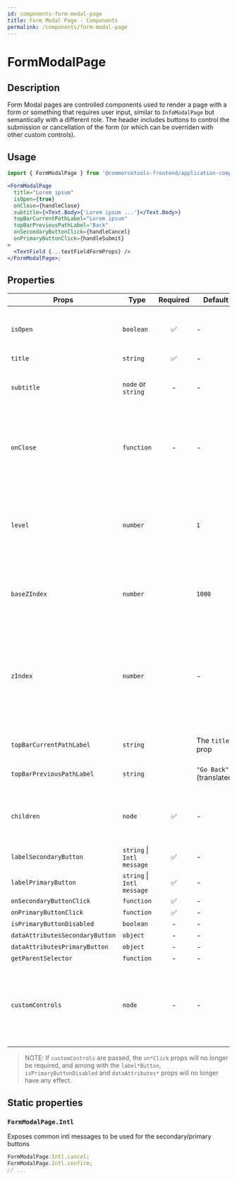 ```yaml
---
id: components-form-modal-page
title: Form Modal Page - Components
permalink: /components/form-modal-page
---
```


# FormModalPage


<FormModalPageExample />

## Description

Form Modal pages are controlled components used to render a page with a form or something that requires user input, similar to `InfoModalPage` but semantically with a different role. The header includes buttons to control the submission or cancellation of the form (or which can be overriden with other custom controls).

## Usage

```jsx
import { FormModalPage } from '@commercetools-frontend/application-components';

<FormModalPage
  title="Lorem ipsum"
  isOpen={true}
  onClose={handleClose}
  subtitle={<Text.Body>{'Lorem ipsum ...'}</Text.Body>}
  topBarCurrentPathLabel="Lorem ipsum"
  topBarPreviousPathLabel="Back"
  onSecondaryButtonClick={handleCancel}
  onPrimaryButtonClick={handleSubmit}
>
  <TextField {...textFieldFormProps} />
</FormModalPage>;
```

## Properties

| Props                           | Type                       | Required | Default                  | Description                                                                                                                                                                                                                                                                        |
| ------------------------------- | -------------------------- | :------: | ------------------------ | ---------------------------------------------------------------------------------------------------------------------------------------------------------------------------------------------------------------------------------------------------------------------------------- |
| `isOpen`                        | `boolean`                  |    ✅    | -                        | Indicates whether the page is open or closed. The parent component needs to manage this state.                                                                                                                                                                                     |
| `title`                         | `string`                   |    ✅    | -                        | The title of the page.                                                                                                                                                                                                                                                             |
| `subtitle`                      | `node` or `string`         |    -     | -                        | The subtitle of the page, usually a React component. If a string is passed, it's rendered as a paragraph.                                                                                                                                                                          |
| `onClose`                       | `function`                 |    -     | -                        | Called when the page closes (click on overlay, click on close button, press ESC). If the function is not provided, the page cannot be closed by any of the listed options.                                                                                                         |
| `level`                         | `number`                   |          | `1`                      | The level indicates the stack position of the modal page, progressivelly increasing the `z-index` position (combined with the `baseZIndex`) as well as the spacing from the left side of the page.                                                                                 |
| `baseZIndex`                    | `number`                   |          | `1000`                   | The base `z-index` value to be applied to the overlay container, incremented by `1` according to the `level` prop.                                                                                                                                                                 |
| `zIndex`                        | `number`                   |          | -                        | The `z-index` value to be applied to the overlay container. This value overrides the normal `z-index` value calculated from the `baseZIndex` and `level` props. If you provide this value, you would need to take care of providing a proper `z-index` based on the stacked level. |
| `topBarCurrentPathLabel`        | `string`                   |          | The `title` prop         | The label to appear as the current path of the top bar of the modal                                                                                                                                                                                                                |
| `topBarPreviousPathLabel`       | `string`                   |          | `"Go Back"` (translated) | The label to appear as the previous path of the top bar of the modal                                                                                                                                                                                                               |
| `children`                      | `node`                     |    ✅    | -                        | Content rendered within the page. If the content is long in height (depending on the screen size) a scrollbar will appear.                                                                                                                                                         |
| `labelSecondaryButton`          | `string` \| `Intl message` |    ✅    | -                        | `FormDialog.Intl.cancel`                                                                                                                                                                                                                                                           | The label for the secondary button as a string, or as an intl-like message (`{ id, defaultMessage }`). The `FormDialog` exposes a static object `Intl` containing some common intl messages that are already translated |
| `labelPrimaryButton`            | `string` \| `Intl message` |    ✅    | -                        | `FormDialog.Intl.confirm`                                                                                                                                                                                                                                                          | The label for the primary button as a string, or as an intl-like message (`{ id, defaultMessage }`). The `FormDialog` exposes a static object `Intl` containing some common intl messages that are already translated |
| `onSecondaryButtonClick`        | `function`                 |    ✅    | -                        | -                                                                                                                                                                                                                                                                                  | Called when the secondary button is clicked |
| `onPrimaryButtonClick`          | `function`                 |    ✅    | -                        | -                                                                                                                                                                                                                                                                                  | Called when the primary button is clicked |
| `isPrimaryButtonDisabled`       | `boolean`                  |    -     | -                        | false                                                                                                                                                                                                                                                                              | Indicates whether primary button is disabled or not |
| `dataAttributesSecondaryButton` | `object`                   |    -     | -                        | -                                                                                                                                                                                                                                                                                  | Use this prop to pass `data-` attributes to the secondary button |
| `dataAttributesPrimaryButton`   | `object`                   |    -     | -                        | -                                                                                                                                                                                                                                                                                  | Use this prop to pass `data-` attributes to the primary button |
| `getParentSelector`             | `function`                 |    -     | -                        | -                                                                                                                                                                                                                                                                                  | The function should return an HTML element that will be used as the parent container to hold the modal DOM tree. If no function is provided, it's expected that an HTML element with the `id="parent-container"` is present in the DOM. In `NODE_ENV=test` environment, the default HTML element is `body`. |
| `customControls`                | `node`                     |    -     | -                        | Pass a React.node to be used in place of the pre-determined controls. This can be useful if you need actions other than Cancel & Confirm, or other types of buttons, while keeping the same modal header layout                                                                    |

> NOTE: If `customControls` are passed, the `on*Click` props will no longer be required, and among with the `label*Button`, `isPrimaryButtonDisabled` and `dataAttributes*` props will no longer have any effect.

## Static properties

### `FormModalPage.Intl`

Exposes common intl messages to be used for the secondary/primary buttons

```js
FormModalPage.Intl.cancel;
FormModalPage.Intl.confirm;
// ...
```
